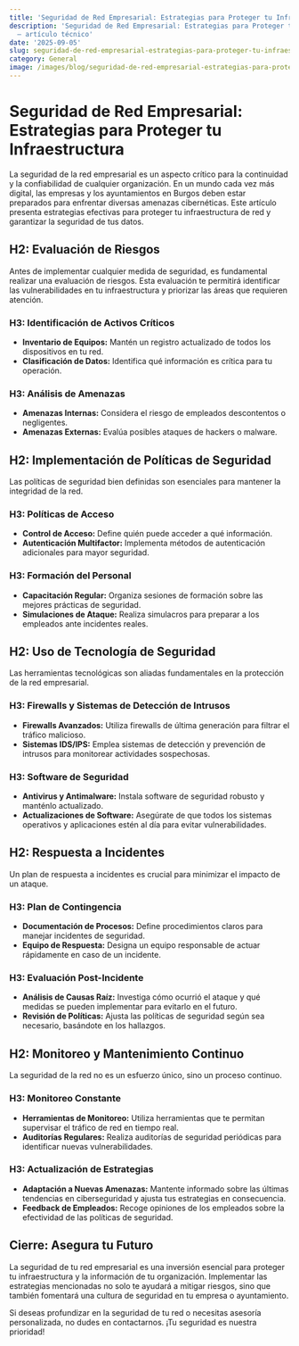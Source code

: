```yaml
---
title: 'Seguridad de Red Empresarial: Estrategias para Proteger tu Infraestructura'
description: 'Seguridad de Red Empresarial: Estrategias para Proteger tu Infraestructura
  — artículo técnico'
date: '2025-09-05'
slug: seguridad-de-red-empresarial-estrategias-para-proteger-tu-infraestructura
category: General
image: /images/blog/seguridad-de-red-empresarial-estrategias-para-proteger-tu-infraestructura/seguridad-de-red-empresarial-estrategias-para-proteger-tu-infraestructura-hero-001.webp
---
```


# Seguridad de Red Empresarial: Estrategias para Proteger tu Infraestructura

La seguridad de la red empresarial es un aspecto crítico para la continuidad y la confiabilidad de cualquier organización. En un mundo cada vez más digital, las empresas y los ayuntamientos en Burgos deben estar preparados para enfrentar diversas amenazas cibernéticas. Este artículo presenta estrategias efectivas para proteger tu infraestructura de red y garantizar la seguridad de tus datos.

## H2: Evaluación de Riesgos

Antes de implementar cualquier medida de seguridad, es fundamental realizar una evaluación de riesgos. Esta evaluación te permitirá identificar las vulnerabilidades en tu infraestructura y priorizar las áreas que requieren atención.

### H3: Identificación de Activos Críticos

- **Inventario de Equipos:** Mantén un registro actualizado de todos los dispositivos en tu red.
- **Clasificación de Datos:** Identifica qué información es crítica para tu operación.

### H3: Análisis de Amenazas

- **Amenazas Internas:** Considera el riesgo de empleados descontentos o negligentes.
- **Amenazas Externas:** Evalúa posibles ataques de hackers o malware.

## H2: Implementación de Políticas de Seguridad

Las políticas de seguridad bien definidas son esenciales para mantener la integridad de la red.

### H3: Políticas de Acceso

- **Control de Acceso:** Define quién puede acceder a qué información.
- **Autenticación Multifactor:** Implementa métodos de autenticación adicionales para mayor seguridad.

### H3: Formación del Personal

- **Capacitación Regular:** Organiza sesiones de formación sobre las mejores prácticas de seguridad.
- **Simulaciones de Ataque:** Realiza simulacros para preparar a los empleados ante incidentes reales.

## H2: Uso de Tecnología de Seguridad

Las herramientas tecnológicas son aliadas fundamentales en la protección de la red empresarial.

### H3: Firewalls y Sistemas de Detección de Intrusos

- **Firewalls Avanzados:** Utiliza firewalls de última generación para filtrar el tráfico malicioso.
- **Sistemas IDS/IPS:** Emplea sistemas de detección y prevención de intrusos para monitorear actividades sospechosas.

### H3: Software de Seguridad

- **Antivirus y Antimalware:** Instala software de seguridad robusto y manténlo actualizado.
- **Actualizaciones de Software:** Asegúrate de que todos los sistemas operativos y aplicaciones estén al día para evitar vulnerabilidades.

## H2: Respuesta a Incidentes

Un plan de respuesta a incidentes es crucial para minimizar el impacto de un ataque.

### H3: Plan de Contingencia

- **Documentación de Procesos:** Define procedimientos claros para manejar incidentes de seguridad.
- **Equipo de Respuesta:** Designa un equipo responsable de actuar rápidamente en caso de un incidente.

### H3: Evaluación Post-Incidente

- **Análisis de Causas Raíz:** Investiga cómo ocurrió el ataque y qué medidas se pueden implementar para evitarlo en el futuro.
- **Revisión de Políticas:** Ajusta las políticas de seguridad según sea necesario, basándote en los hallazgos.

## H2: Monitoreo y Mantenimiento Continuo

La seguridad de la red no es un esfuerzo único, sino un proceso continuo.

### H3: Monitoreo Constante

- **Herramientas de Monitoreo:** Utiliza herramientas que te permitan supervisar el tráfico de red en tiempo real.
- **Auditorías Regulares:** Realiza auditorías de seguridad periódicas para identificar nuevas vulnerabilidades.

### H3: Actualización de Estrategias

- **Adaptación a Nuevas Amenazas:** Mantente informado sobre las últimas tendencias en ciberseguridad y ajusta tus estrategias en consecuencia.
- **Feedback de Empleados:** Recoge opiniones de los empleados sobre la efectividad de las políticas de seguridad.

## Cierre: Asegura tu Futuro

La seguridad de tu red empresarial es una inversión esencial para proteger tu infraestructura y la información de tu organización. Implementar las estrategias mencionadas no solo te ayudará a mitigar riesgos, sino que también fomentará una cultura de seguridad en tu empresa o ayuntamiento.

Si deseas profundizar en la seguridad de tu red o necesitas asesoría personalizada, no dudes en contactarnos. ¡Tu seguridad es nuestra prioridad!